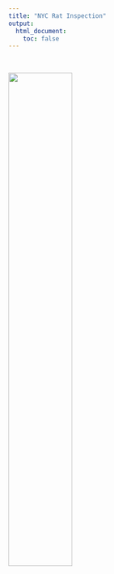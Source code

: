 ```yaml
---
title: "NYC Rat Inspection"
output: 
  html_document:
    toc: false
---
```


&nbsp;

<img src="images/photo.jpeg" style="width:50%; margin: 0px 20px 0px 0px" align="left">